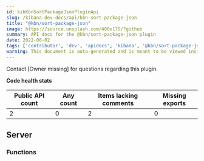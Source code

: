 ```yaml
---
id: kibKbnSortPackageJsonPluginApi
slug: /kibana-dev-docs/api/kbn-sort-package-json
title: "@kbn/sort-package-json"
image: https://source.unsplash.com/400x175/?github
summary: API docs for the @kbn/sort-package-json plugin
date: 2022-08-02
tags: ['contributor', 'dev', 'apidocs', 'kibana', '@kbn/sort-package-json']
warning: This document is auto-generated and is meant to be viewed inside our experimental, new docs system. Reach out in #docs-engineering for more info.
---
```




Contact [Owner missing] for questions regarding this plugin.

**Code health stats**

| Public API count  | Any count | Items lacking comments | Missing exports |
|-------------------|-----------|------------------------|-----------------|
| 2 | 0 | 2 | 0 |

## Server

### Functions
<DocDefinitionList data={kbnSortPackageJsonObj.server.functions}/>

